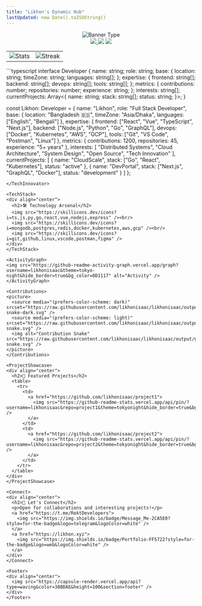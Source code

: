 ```yaml
---
title: "Likhon's Dynamic Hub"
lastUpdated: new Date().toISOString()
---
```


<AnimatedBanner>
  <div align="center">
    <img src="https://readme-typing-svg.demolab.com?font=JetBrains+Mono&duration=3000&pause=1000&color=38BDAE&center=true&vCenter=true&width=435&lines=Crafting+Digital+Solutions+🚀;Full+Stack+Developer+💻;Open+Source+Enthusiast+⭐;Building+the+Future+🔮;Welcome+to+my+Profile+👋" alt="Banner Type" />
  </div>
</AnimatedBanner>

<div align="center">
  <a href="https://t.me/RektDevelopers">
    <img src="https://img.shields.io/badge/Telegram-2CA5E0?style=for-the-badge&logo=telegram&logoColor=white" />
  </a>
  <img src="https://img.shields.io/github/followers/likhonisaac?style=for-the-badge&color=38BDAE" />
  <a href="https://likhon.xyz">
    <img src="https://img.shields.io/badge/Portfolio-FF5722?style=for-the-badge&logo=google-chrome&logoColor=white" />
  </a>
</div>

<LiveMetrics>
  <div align="center">
    <table>
      <tr>
        <td>
          <img src="https://github-readme-stats.vercel.app/api?username=likhonisaac&show_icons=true&theme=tokyonight&hide_border=true&bg_color=0D1117&ring_color=38BDAE" alt="Stats" />
        </td>
        <td>
          <img src="https://github-readme-streak-stats.herokuapp.com/?user=likhonisaac&theme=tokyonight&hide_border=true&bg_color=0D1117&ring=38BDAE" alt="Streak" />
        </td>
      </tr>
    </table>
  </div>
</LiveMetrics>

<TechInnovator>
  ```typescript
  interface Developer {
    name: string;
    role: string;
    base: {
      location: string;
      timeZone: string;
      languages: string[];
    };
    expertise: {
      frontend: string[];
      backend: string[];
      devops: string[];
      tools: string[];
    };
    metrics: {
      contributions: number;
      repositories: number;
      experience: string;
    };
    interests: string[];
    currentProjects: Array<{
      name: string;
      stack: string[];
      status: string;
    }>;
  }

  const Likhon: Developer = {
    name: "Likhon",
    role: "Full Stack Developer",
    base: {
      location: "Bangladesh 🇧🇩",
      timeZone: "Asia/Dhaka",
      languages: ["English", "Bengali"]
    },
    expertise: {
      frontend: ["React", "Vue", "TypeScript", "Next.js"],
      backend: ["Node.js", "Python", "Go", "GraphQL"],
      devops: ["Docker", "Kubernetes", "AWS", "GCP"],
      tools: ["Git", "VS Code", "Postman", "Linux"]
    },
    metrics: {
      contributions: 1200,
      repositories: 45,
      experience: "5+ years"
    },
    interests: [
      "Distributed Systems",
      "Cloud Architecture",
      "System Design",
      "Open Source",
      "Tech Innovation"
    ],
    currentProjects: [
      {
        name: "CloudScale",
        stack: ["Go", "React", "Kubernetes"],
        status: "active"
      },
      {
        name: "DevPortal",
        stack: ["Next.js", "GraphQL", "Docker"],
        status: "development"
      }
    ]
  };
  ```
</TechInnovator>

<TechStack>
  <div align="center">
    <h2>🛠️ Technology Arsenal</h2>
    <img src="https://skillicons.dev/icons?i=ts,js,py,go,react,vue,nodejs,express" /><br/>
    <img src="https://skillicons.dev/icons?i=mongodb,postgres,redis,docker,kubernetes,aws,gcp" /><br/>
    <img src="https://skillicons.dev/icons?i=git,github,linux,vscode,postman,figma" />
  </div>
</TechStack>

<ActivityGraph>
  <img src="https://github-readme-activity-graph.vercel.app/graph?username=likhonisaac&theme=tokyo-night&hide_border=true&bg_color=0D1117" alt="Activity" />
</ActivityGraph>

<Contributions>
  <picture>
    <source media="(prefers-color-scheme: dark)" srcset="https://raw.githubusercontent.com/likhonisaac/likhonisaac/output/github-snake-dark.svg" />
    <source media="(prefers-color-scheme: light)" srcset="https://raw.githubusercontent.com/likhonisaac/likhonisaac/output/github-snake.svg" />
    <img alt="Contribution Snake" src="https://raw.githubusercontent.com/likhonisaac/likhonisaac/output/github-snake.svg" />
  </picture>
</Contributions>

<ProjectShowcase>
  <div align="center">
    <h2>🚀 Featured Projects</h2>
    <table>
      <tr>
        <td>
          <a href="https://github.com/likhonisaac/project1">
            <img src="https://github-readme-stats.vercel.app/api/pin/?username=likhonisaac&repo=project1&theme=tokyonight&hide_border=true&bg_color=0D1117" />
          </a>
        </td>
        <td>
          <a href="https://github.com/likhonisaac/project2">
            <img src="https://github-readme-stats.vercel.app/api/pin/?username=likhonisaac&repo=project2&theme=tokyonight&hide_border=true&bg_color=0D1117" />
          </a>
        </td>
      </tr>
    </table>
  </div>
</ProjectShowcase>

<Connect>
  <div align="center">
    <h2>🤝 Let's Connect</h2>
    <p>Open for collaborations and interesting projects!</p>
    <a href="https://t.me/RektDevelopers">
      <img src="https://img.shields.io/badge/Message_Me-2CA5E0?style=for-the-badge&logo=telegram&logoColor=white" />
    </a>
    <a href="https://likhon.xyz">
      <img src="https://img.shields.io/badge/Portfolio-FF5722?style=for-the-badge&logo=web&logoColor=white" />
    </a>
  </div>
</Connect>

<Footer>
  <div align="center">
    <img src="https://capsule-render.vercel.app/api?type=waving&color=38BDAE&height=100&section=footer" />
  </div>
</Footer>
